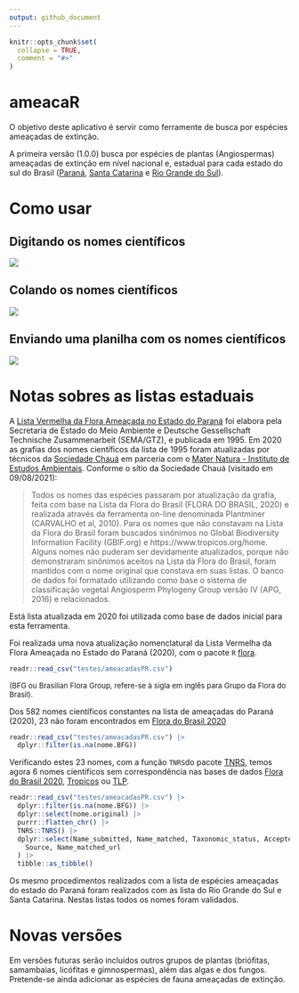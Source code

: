 ```yaml
---
output: github_document
---
```


<!-- README.md is generated from README.Rmd. Please edit that file -->

```r
knitr::opts_chunk$set(
  collapse = TRUE,
  comment = "#>"
)
```

# ameacaR

<!-- badges: start -->

<!-- badges: end -->

O objetivo deste aplicativo é servir como ferramente de busca por espécies ameaçadas de extinção.

A primeira versão (1.0.0) busca por espécies de plantas (Angiospermas) ameaçadas de extinção em nível nacional e, estadual para cada estado do sul do Brasil ([Paraná](https://www.sociedadechaua.org/publicacoes), [Santa Catarina](https://www.sde.sc.gov.br/index.php/biblioteca/consema/legislacao/resolucoes/325-resolucao-consema-no-512014-1/file) e [Rio Grande do Sul](http://www.mcn.fzb.rs.gov.br/conteudo/4816/?Homologada_a_nova_Lista_da_Flora_Ga%C3%BAcha_Amea%C3%A7ada_de_Extin%C3%A7%C3%A3o)).



# Como usar

## Digitando os nomes científicos
![](img/digitando.gif)


## Colando os nomes científicos
![](img/colando.gif)

## Enviando uma planilha com os nomes científicos
![](img/enviar.gif)

# Notas sobres as listas estaduais

A [Lista Vermelha da Flora Ameaçada no Estado do Paraná](https://www.sociedadechaua.org/publicacoes) foi elabora pela Secretaria de Estado do Meio Ambiente e Deutsche Gessellschaft Technische Zusammenarbeit (SEMA/GTZ), e publicada em 1995. Em 2020 as grafias dos nomes científicos da lista de 1995 foram atualizadas por técnicos da [Sociedade Chauá](https://www.sociedadechaua.org) em parceria com o [Mater Natura - Instituto de Estudos Ambientais ](http://maternatura.org.br/). Conforme o sítio da Sociedade Chauá (visitado em 09/08/2021):

>Todos os nomes das espécies passaram por atualização da grafia, feita com base na Lista da Flora do Brasil (FLORA DO BRASIL, 2020) e realizada através da ferramenta on-line denominada Plantminer (CARVALHO et al, 2010). Para os nomes que não constavam na Lista da Flora do Brasil foram buscados sinônimos no Global Biodiversity Information Facility (GBIF.org) e https://www.tropicos.org/home. Alguns nomes não puderam ser devidamente atualizados, porque não demonstraram sinônimos aceitos na Lista da Flora do Brasil, foram mantidos com o nome original que constava em suas listas. O banco de dados foi formatado utilizando como base o sistema de classificação vegetal Angiosperm Phylogeny Group versão IV (APG, 2016) e relacionados.

Está lista atualizada em 2020 foi utilizada como base de dados inicial para esta ferramenta.

Foi realizada uma nova atualização nomenclatural da Lista Vermelha da Flora Ameaçada no Estado do Paraná (2020), com o pacote `R` [flora](http://www.github.com/gustavobio/flora).
```r
readr::read_csv("testes/ameacadasPR.csv")
```
<span style="font-size: small">(BFG ou Brasilian Flora Group, refere-se à sigla em inglês para Grupo da Flora do Brasil).</span>

Dos 582 nomes científicos constantes na lista de ameaçadas do Paraná (2020), 23 não foram encontrados em [Flora do Brasil 2020](http://floradobrasil.jbrj.gov.br/)

```r
readr::read_csv("testes/ameacadasPR.csv") |> 
  dplyr::filter(is.na(nome.BFG))
```

Verificando estes 23 nomes, com a função `TNRS`do pacote [TNRS](https://github.com/EnquistLab/RTNRS), temos agora 6 nomes científicos sem correspondência nas bases de dados [Flora do Brasil 2020](http://floradobrasil.jbrj.gov.br/), [Tropicos](https://www.tropicos.org/home) ou [TLP](http://www.theplantlist.org).

```r
readr::read_csv("testes/ameacadasPR.csv") |>
  dplyr::filter(is.na(nome.BFG)) |>
  dplyr::select(nome.original) |>
  purrr::flatten_chr() |>
  TNRS::TNRS() |>
  dplyr::select(Name_submitted, Name_matched, Taxonomic_status, Accepted_name,
    Source, Name_matched_url
  ) |>
  tibble::as_tibble()

```

Os mesmo procedimentos realizados com a lista de espécies ameaçadas do estado do Paraná foram realizados com as lista do Rio Grande do Sul e Santa Catarina. Nestas listas todos os nomes foram validados.


# Novas versões

Em versões futuras serão incluídos outros grupos de plantas (briófitas, samambaias, licófitas e gimnospermas), além das algas e dos fungos. Pretende-se ainda adicionar as espécies de fauna ameaçadas de extinção.
